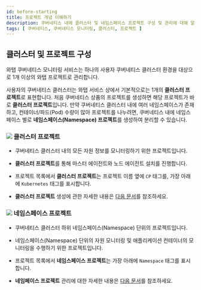 ```yaml
---
id: before-starting
title: 프로젝트 개념 이해하기
description: 쿠버네티스 내에 클러스터 및 네임스페이스 프로젝트 구성 및 관리에 대해 알아봅니다.
tags: [ 쿠버네티스, 쿠버네티스 모니터링, 클러스터, 프로젝트 ]
---
```


## 클러스터 및 프로젝트 구성

와탭 쿠버네티스 모니터링 서비스는 하나의 사용자 쿠버네티스 클러스터 환경을 대상으로 1개 이상의 와탭 프로젝트로 관리합니다.

사용자의 쿠버네티스 클러스터는 와탭 서비스 상에서 기본적으로는 1개의 **클러스터 프로젝트**로 표현합니다. 처음 쿠버네티스 상품의 프로젝트를 생성하면 해당 프로젝트가 바로 **클러스터 프로젝트**입니다. 만약 쿠버네티스 클러스터 내에 여러 네임스페이스가 존재하고, 컨테이너/파드(Pod) 수량이 많아 프로젝트를 나누려면, 쿠버네티스 내에 네임스페이스 별로 **네임스페이스(Namespace) 프로젝트**를 생성하여 분리할 수 있습니다.

<ImgLang img='k8s-kuber-namespace.png' desc='쿠버네티스 프로젝트' />


### ![](/img/number-01.png) 클러스터 프로젝트

* 쿠버네티스 클러스터 내의 모든 자원 정보를 모니터링하기 위한 프로젝트입니다.

* **클러스터 프로젝트**를 통해 마스터 에이전트와 노드 에이전트 설치를 진행합니다.

* 프로젝트 목록에서 **클러스터 프로젝트**는 프로젝트 이름 옆에 `CP` 태그를, 가장 아래에 `Kubernetes` 태그를 표시합니다.

* **클러스터 프로젝트** 생성에 관한 자세한 내용은 [다음 문서](install#create-project)를 참조하세요.


### ![](/img/number-02.png) 네임스페이스 프로젝트

* 쿠버네티스 클러스터 하위 네임스페이스(Namespace) 단위의 프로젝트입니다.

* 네임스페이스(Namespace) 단위의 자원 모니터링 및 애플리케이션 컨테이너의 모니터링을 수행하기 위한 프로젝트입니다.

* 프로젝트 목록에서 **네임스페이스 프로젝트**는 가장 아래에 `Namespace` 태그를 표시합니다.

* **네임페이스 프로젝트** 관리에 대한 자세한 내용은 [다음 문서](namespace)를 참조하세요.